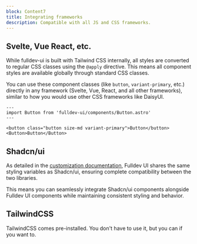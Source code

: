 ```yaml
---
block: Content7
title: Integrating frameworks
description: Compatible with all JS and CSS frameworks.
---
```


## Svelte, Vue React, etc.

While fulldev-ui is built with Tailwind CSS internally, all styles are converted to regular CSS classes using the `@apply` directive. This means all component styles are available globally through standard CSS classes.

You can use these component classes (like `button`, `variant-primary`, etc.) directly in any framework (Svelte, Vue, React, and all other frameworks), similar to how you would use other CSS frameworks like DaisyUI.

```astro live
---
import Button from 'fulldev-ui/components/Button.astro'
---

<button class="button size-md variant-primary">Button</button>
<Button>Button</Button>
```

## Shadcn/ui

As detailed in the [customization documentation](/overview/customization/), Fulldev UI shares the same styling variables as Shadcn/ui, ensuring complete compatibility between the two libraries.

This means you can seamlessly integrate Shadcn/ui components alongside Fulldev UI components while maintaining consistent styling and behavior.

## TailwindCSS

TailwindCSS comes pre-installed. You don't have to use it, but you can if you want to.

